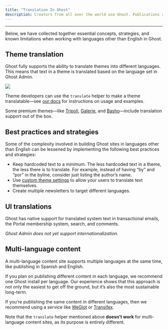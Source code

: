 ```yaml
---
title: "Translation In Ghost"
description: Creators from all over the world use Ghost. Publications abound in German, French, Spanish, Sinhalese, and Arabic—and the list keeps going!
---
```


***

Below, we have collected together essential concepts, strategies, and known limitations when working with languages other than English in Ghost.

## Theme translation

Ghost fully supports the ability to translate themes into different languages. This means that text in a theme is translated based on the language set in Ghost Admin.

<Frame>
  <img src="/images/a81f3efa-publication-language_hu12bd91634ea8eca345aacde59c0bf609_192891_1392x0_resize_q100_h2_box_3.webp" />
</Frame>

Theme developers can use the `translate` helper to make a theme translatable—see [our docs](/themes/helpers/utility/translate/) for instructions on usage and examples.

Some premium themes—like [Tripoli](https://ghost.org/themes/tripoli/), [Galerie](https://ghost.org/themes/galerie/), and [Basho](https://ghost.org/themes/basho/)—include translation support out of the box.

## Best practices and strategies

Some of the complexity involved in building Ghost sites in languages other than English can be lessened by implementing the following best practices and strategies:

* Keep hardcoded text to a minimum. The less hardcoded text in a theme, the less there is to translate. For example, instead of having “by” and “por” in the byline, consider just listing the author’s name.
* Use [custom theme settings](/themes/custom-settings/) to allow your users to translate text themselves.
* Create multiple newsletters to target different languages.

## UI translations

Ghost has native support for translated system text in transactional emails, the Portal membership system, search, and comments.

*Ghost Admin does not yet support internationalization.*

## Multi-language content

A multi-language content site supports multiple languages at the same time, like publishing in Spanish and English.

If you plan on publishing different content in each language, we recommend one Ghost install per language. Our experience shows that this approach is not only the easiest to get off the ground, but it’s also the most sustainable long-term.

If you’re publishing the same content in different languages, then we recommend using a service like [WeGlot](https://ghost.org/integrations/weglot/) or [Transifex](https://ghost.org/integrations/transifex/).

Note that the `translate` helper mentioned above **doesn’t work** for multi-language content sites, as its purpose is entirely different.